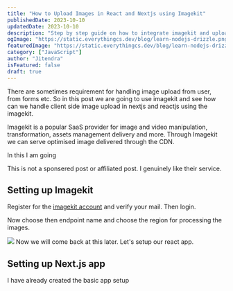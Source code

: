 ```yaml
---
title: "How to Upload Images in React and Nextjs using Imagekit"
publishedDate: 2023-10-10
updatedDate: 2023-10-10
description: "Step by step guide on how to integrate imagekit and upload the image in Nextjs and React.js"
ogImage: "https://static.everythingcs.dev/blog/learn-nodejs-drizzle.png"
featuredImage: "https://static.everythingcs.dev/blog/learn-nodejs-drizzle.png"
category: ["JavaScript"]
author: "Jitendra"
isFeatured: false
draft: true
---
```


There are sometimes requirement for handling image upload from user, from forms etc. So in this post we are going to use imagekit and see how can we handle client side image upload in nextjs and reactjs using the imagekit.

Imagekit is a popular SaaS provider for image and video manipulation, transformation, assets management delivery and more. Through Imagekit we can serve optimised image delivered through the CDN.

In this I am going 

This is not a sponsered post or affiliated post. I genuinely like their service. 

## Setting up Imagekit

Register for the [imagekit account](https://imagekit.io/registration/) and verify your mail. Then login. 

Now choose then endpoint name and choose the region for processing the images.

<img
src="https://static.everythingcs.dev/blog/imagekit-nextjs-111023/image-kit-setup.png"
/>
Now we will come back at this later. Let's setup our react app.

## Setting up Next.js app

I have already created the basic app setup